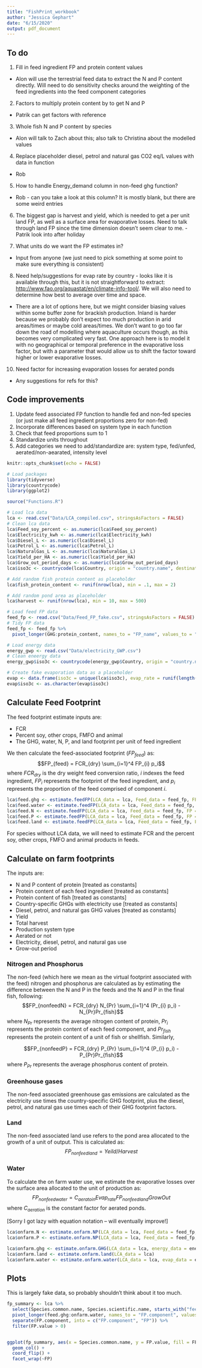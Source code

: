 ```yaml
---
title: "FishPrint_workbook"
author: "Jessica Gephart"
date: "6/15/2020"
output: pdf_document
---
```


## To do

1. Fill in feed ingredient FP and protein content values
 - Alon will use the terrestrial feed data to extract the N and P content directly. Will need to do sensitivity checks around the weighting of the feed ingredients into the feed component categories
 
2. Factors to multiply protein content by to get N and P
 - Patrik can get factors with reference
 
3. Whole fish N and P content by species
 - Alon will talk to Zach about this; also talk to Christina about the modelled values
 
4. Replace placeholder diesel, petrol and natural gas CO2 eq/L values with data in function
 - Rob
 
5. How to handle Energy_demand column in non-feed ghg function?
 - Rob - can you take a look at this column? It is mostly blank, but there are some weird entries
 
6. The biggest gap is harvest and yield, which is needed to get a per unit land FP, as well as a surface area for evaporative losses. Need to talk through land FP since the time dimension doesn't seem clear to me.  - Patrik look into after holiday

7. What units do we want the FP estimates in?
 - Input from anyone (we just need to pick something at some point to make sure everything is consistent)

8. Need help/suggestions for evap rate by country - looks like it is available through this, but it is not straightforward to extract: <http://www.fao.org/aquastat/en/climate-info-tool/>. We will also need to determine how best to average over time and space. 
 - There are a lot of options here, but we might consider biasing values within some buffer zone for brackish production. Inland is harder because we probably don't expect too much production in arid areas/times or maybe cold areas/times. We don't want to go too far down the road of modelling where aquaculture occurs though, as this becomes very complicated very fast. One approach here is to model it with no geographical or temporal preference in the evaporative loss factor, but with a parameter that would allow us to shift the factor toward higher or lower evaporative losses. 

10. Need factor for increasing evaporation losses for aerated ponds
 - Any suggestions for refs for this? 


## Code improvements

1. Update feed associated FP function to handle fed and non-fed species (or just make all feed ingredient proportions zero for non-fed)
2. Incorporate differences based on system type in each function
3. Check that feed proportions sum to 1
4. Standardize units throughout
5. Add categories we need to add/standardize are: system type, fed/unfed, aerated/non-aearated, intensity level

```r
knitr::opts_chunk$set(echo = FALSE)

# Load packages
library(tidyverse)
library(countrycode)
library(ggplot2)

source("Functions.R")

# Load lca data
lca <- read.csv("Data/LCA_compiled.csv", stringsAsFactors = FALSE)
# Clean lca data
lca$Feed_soy_percent <- as.numeric(lca$Feed_soy_percent)
lca$Electricity_kwh <- as.numeric(lca$Electricity_kwh)
lca$Diesel_L <- as.numeric(lca$Diesel_L)
lca$Petrol_L <- as.numeric(lca$Petrol_L)
lca$NaturalGas_L <- as.numeric(lca$NaturalGas_L)
lca$Yield_per_HA <- as.numeric(lca$Yield_per_HA)
lca$Grow_out_period_days <- as.numeric(lca$Grow_out_period_days)
lca$iso3c <- countrycode(lca$Country, origin = "country.name", destination = "iso3c")

# Add random fish protein content as placeholder
lca$fish_protein_content <- runif(nrow(lca), min = .1, max = 2)

# Add random pond area as placeholder
lca$harvest <- runif(nrow(lca), min = 10, max = 500)

# Load feed FP data
feed_fp <- read.csv("Data/Feed_FP_fake.csv", stringsAsFactors = FALSE)
# Tidy FP data
feed_fp <- feed_fp %>%
  pivot_longer(GHG:protein_content, names_to = "FP_name", values_to = "FP_val")

# Load energy data
energy_gwp <- read.csv("Data/electricity_GWP.csv")
# Clean eneergy data
energy_gwp$iso3c <- countrycode(energy_gwp$Country, origin = "country.name", destination = "iso3c")

# Create fake evaporation data as a placeholder
evap <- data.frame(iso3c = unique(lca$iso3c), evap_rate = runif(length(unique(lca$iso3c)), 1, 10))
evap$iso3c <- as.character(evap$iso3c)
```

## Calculate Feed Footprint

The feed footprint estimate inputs are:

* FCR
* Percent soy, other crops, FMFO and animal
* The GHG, water, N, P, and land footprint per unit of feed ingredient

We then calculate the feed-associated footprint ($FP_{feed}$) as:
$$FP_{feed} = FCR_{dry} \sum_{i=1}^4 FP_{i} p_i$$
where $FCR_{dry}$ is the dry weight feed conversion ratio, $i$ indexes the feed ingredient, $FP_i$ represents the footprint of the feed ingredient, and $p_i$ represents the proportion of the feed comprised of component $i$. 

```r
lca$feed.ghg <- estimate.feedFP(LCA_data = lca, Feed_data = feed_fp, FP = "GHG")
lca$feed.water <- estimate.feedFP(LCA_data = lca, Feed_data = feed_fp, FP = "water")
lca$feed.N <- estimate.feedFP(LCA_data = lca, Feed_data = feed_fp, FP = "N")
lca$feed.P <- estimate.feedFP(LCA_data = lca, Feed_data = feed_fp, FP = "P")
lca$feed.land <- estimate.feedFP(LCA_data = lca, Feed_data = feed_fp, FP = "land")
```

For species without LCA data, we will need to estimate FCR and the percent soy, other crops, FMFO and animal products in feeds. 

## Calculate on farm footprints

The inputs are: 

* N and P content of protein [treated as constants]
* Protein content of each feed ingredient [treated as constants]
* Protein content of fish [treated as constants]
* Country-specific GHGs with electricity use [treated as constants]
* Diesel, petrol, and natural gas GHG values [treated as constants]
* Yield
* Total harvest
* Production system type
* Aerated or not
* Electricity, diesel, petrol, and natural gas use
* Grow-out period


### Nitrogen and Phosphorus

The non-feed (which here we mean as the virtual footprint associated with the feed) nitrogen and phosphorus are calculated as by estimating the difference between the N and P in the feeds and the N and P in the final fish, following:
$$FP_{nonfeedN} = FCR_{dry} N_{Pr} \sum_{i=1}^4 (Pr_{i} p_i) - N_{Pr}Pr_{fish}$$
where $N_{Pr}$ represents the average nitrogen content of protein, $Pr_i$ represents the protein content of each feed component, and $Pr_{fish}$ represents the protein content of a unit of fish or shellfish. Similarly, 

$$FP_{nonfeedP} = FCR_{dry} P_{Pr} \sum_{i=1}^4 (P_{i} p_i) - P_{Pr}Pr_{fish}$$
where $P_{Pr}$ represents the average phosphorus content of protein.

### Greenhouse gases

The non-feed associated greenhouse gas emissions are calculated as the electricity use times the country-specific GHG footprint, plus the diesel, petrol, and natural gas use times each of their GHG footprint factors. 

### Land

The non-feed associated land use refers to the pond area allocated to the growth of a unit of output. This is calculated as: 
$$FP_{nonfeedland} = Yeild/Harvest$$

### Water 

To calculate the on farm water use, we estimate the evaporative losses over the surface area allocated to the unit of production as:
$$FP_{nonfeedwater} = C_{aeratoin}Evap_{rate}FP_{nonfeedland}GrowOut$$
where $C_{aeration}$ is the constant factor for aerated ponds. 

[Sorry I got lazy with equation notation -- will eventually improve!]

```r
lca$onfarm.N <- estimate.onfarm.NP(LCA_data = lca, Feed_data = feed_fp, FP = "N")
lca$onfarm.P <- estimate.onfarm.NP(LCA_data = lca, Feed_data = feed_fp, FP = "P")

lca$onfarm.ghg <- estimate.onfarm.GHG(LCA_data = lca, energy_data = energy_gwp)
lca$onfarm.land <- estimate.onfarm.land(LCA_data = lca)
lca$onfarm.water <- estimate.onfarm.water(LCA_data = lca, evap_data = evap)

```


## Plots

This is largely fake data, so probably shouldn't think about it too much.

```r
fp_summary <- lca %>%
  select(Species.common.name, Species.scientific.name, starts_with("feed."), starts_with("onfarm.")) %>%
  pivot_longer(feed.ghg:onfarm.water, names_to = "FP.component", values_to = "FP.value") %>%
  separate(FP.component, into = c("FP.component", "FP")) %>%
  filter(FP.value > 0)


ggplot(fp_summary, aes(x = Species.common.name, y = FP.value, fill = FP.component)) +
  geom_col() +
  coord_flip() +
  facet_wrap(~FP)
```


